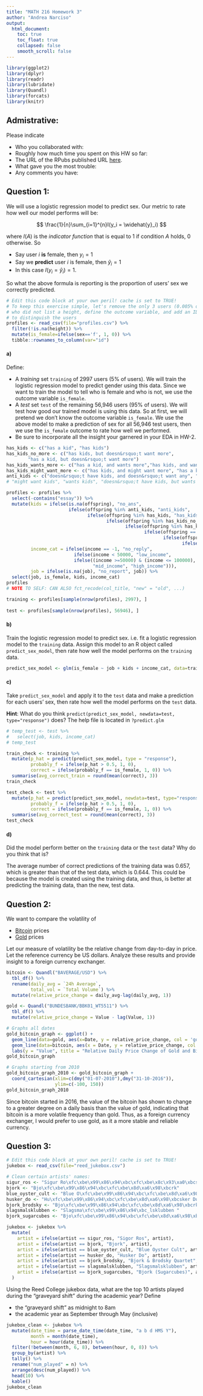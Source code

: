 ```yaml
---
title: "MATH 216 Homework 3"
author: "Andrea Narciso"
output:
  html_document:
    toc: true
    toc_float: true
    collapsed: false
    smooth_scroll: false
---
```


```r
library(ggplot2)
library(dplyr)
library(readr)
library(lubridate)
library(Quandl)
library(forcats)
library(knitr)
```



## Admistrative:

Please indicate

* Who you collaborated with:
* Roughly how much time you spent on this HW so far:
* The URL of the RPubs published URL [here](https://www.nhl.com/).
* What gave you the most trouble:
* Any comments you have:




## Question 1:

We will use a logistic regression model to predict sex. Our metric to rate how well our
model performs will be:

$$
\frac{1}{n}\sum_{i=1}^{n}I(y_i = \widehat{y}_i)
$$

where $I(A)$ is the *indicator function* that is equal to 1 if condition $A$
holds, 0 otherwise. So

* Say user $i$ **is** female, then $y_i=1$
* Say we **predict** user $i$ is female, then $\widehat{y}_i=1$
* In this case $I(y_i =\widehat{y}_i)=1$. 

So what the above formula is reporting is the proportion of users' sex we
correctly predicted.

```r
# Edit this code block at your own peril! cache is set to TRUE!
# To keep this exercise simple, let's remove the only 3 users (0.005% of users)
# who did not list a height, define the outcome variable, and add an ID variable
# to distinguish the users
profiles <- read_csv(file="profiles.csv") %>% 
  filter(!is.na(height)) %>% 
  mutate(is_female=ifelse(sex=='f', 1, 0)) %>% 
  tibble::rownames_to_column(var="id")
```



#### a)

Define:

* A *training* set `training` of 2997 users (5% of users). We will train the 
logistic regression model to predict gender using this data. Since we want to 
train the model to tell who is female and who is not, we use the outcome
variable `is_female`.
* A *test* set `test` of the remaining 56,946 users (95% of users). We will test
how good our trained model is using this data. So at first, we will pretend we
don't know the outcome variable `is_female`. We use the above model to make a
prediction of sex for all 56,946 test users, then we use the `is_female` outcome
to rate how well we performed.
* Be sure to incorporate all the insight your garnered in your EDA in HW-2.

```r

has_kids <- c("has a kid", "has kids")
has_kids_no_more <- c("has kids, but doesn&rsquo;t want more",
        "has a kid, but doesn&rsquo;t want more")
has_kids_wants_more <- c("has a kid, and wants more","has kids, and wants more")
has_kids_might_want_more <- c("has kids, and might want more", "has a kid, and might want more")
anti_kids <- c("doesn&rsquo;t have kids, and doesn&rsquo;t want any", "doesn&rsquo;t want kids", "doesn&rsquo;t have kids")
# "might want kids", "wants kids", "doesn&rsquo;t have kids, but wants them", "doesn&rsquo;t have kids, but might want them", NA

profiles <- profiles %>%
  select(-contains("essay")) %>% 
  mutate(kids = ifelse(is.na(offspring), "no_ans",
                       ifelse(offspring %in% anti_kids, "anti_kids",
                              ifelse(offspring %in% has_kids, "has_kids",
                                     ifelse(offspring %in% has_kids_no_more, "has_kids_no_more",
                                            ifelse(offspring %in% has_kids_might_want_more, "has_kids_might_want_more",
                                                   ifelse(offspring == "might want kids", "might_want",
                                                          ifelse(offspring == "wants kids", "wants",
                                                                 ifelse(offspring == "doesn&rsquo;t have kids, but wants them", "no_kids_but_wants", "no_kids_might_want")))))))),
         income_cat = ifelse(income == -1, "no_reply", 
                         ifelse(income < 50000, "low_income",
                         ifelse((income >=50000) & (income <= 100000), 
                                "mid_income", "high_income"))),
         job = ifelse(is.na(job), "no_report", job)) %>% 
  select(job, is_female, kids, income_cat)
profiles
# NOTE TO SELF: CAN ALSO fct_recode(col_title, "new" = "old", ...)

training <- profiles[sample(nrow(profiles), 2997), ]
  
test <- profiles[sample(nrow(profiles), 56946), ]

```



#### b)

Train the logistic regression model to predict sex. i.e. fit a logistic
regression model to the `training` data. Assign this model to an R object called
`predict_sex_model`, then rate how well the model performs on the `training` data.

```r

predict_sex_model <- glm(is_female ~ job + kids + income_cat, data=training, family="binomial")


```



#### c)

Take `predict_sex_model` and apply it to the `test` data and make a prediction 
for each users' sex, then rate how well the model performs on the `test` data.

**Hint**: What do you think `predict(predict_sex_model, newdata=test,
type="response")` does? The help file is located in `?predict.glm`

```r

# temp_test <- test %>% 
#   select(job, kids, income_cat)
# temp_test

train_check <- training %>% 
  mutate(p_hat = predict(predict_sex_model, type = "response"), 
         probably_f = ifelse(p_hat > 0.5, 1, 0),
         correct = ifelse(probably_f == is_female, 1, 0)) %>% 
  summarise(avg_correct_train = round(mean(correct), 3))
train_check

test_check <- test %>% 
  mutate(p_hat = predict(predict_sex_model, newdata=test, type="response"),
         probably_f = ifelse(p_hat > 0.5, 1, 0),
         correct = ifelse(probably_f == is_female, 1, 0)) %>% 
  summarise(avg_correct_test = round(mean(correct), 3))
test_check

```



#### d)

Did the model perform better on the `training` data or the `test` data? Why
do you think that is?

The average number of correct predictions of the training data was 0.657, which is greater than that of the test data, which is 0.644. This could be because the model is created using the training data, and thus, is better at predicting the training data, than the new, test data.





## Question 2:

We want to compare the volatility of 

* [Bitcoin](https://www.quandl.com/data/BAVERAGE/USD) prices
* [Gold](https://www.quandl.com/data/BUNDESBANK/BBK01_WT5511) prices

Let our measure of volatility be the relative change from day-to-day in price. 
Let the reference currency be US dollars. Analyze these results and provide
insight to a foreign currency exchanger.

```r

bitcoin <- Quandl("BAVERAGE/USD") %>%
  tbl_df() %>% 
  rename(daily_avg = `24h Average`,
         total_vol = `Total Volume`) %>% 
  mutate(relative_price_change = daily_avg-lag(daily_avg, 1))

gold <- Quandl("BUNDESBANK/BBK01_WT5511") %>% 
  tbl_df() %>% 
  mutate(relative_price_change = Value - lag(Value, 1))

# Graphs all dates
gold_bitcoin_graph <- ggplot() +
  geom_line(data=gold, aes(x=Date, y = relative_price_change, col = 'gold')) +
  geom_line(data=bitcoin, aes(x = Date, y = relative_price_change, col = 'bitcoin')) +
  labs(y = "Value", title = "Relative Daily Price Change of Gold and Bitcoin Over Time")
gold_bitcoin_graph

# Graphs starting from 2010
gold_bitcoin_graph_2010 <- gold_bitcoin_graph +
  coord_cartesian(xlim=c(dmy("01-07-2010"),dmy("31-10-2016")),
                  ylim=c(-100, 150))
gold_bitcoin_graph_2010

```

Since bitcoin started in 2016, the value of the bitcoin has shown to change to a greater degree on a daily basis than the value of gold, indicating that bitcoin is a more volatile frequency than gold. Thus, as a foreign currency exchanger, I would prefer to use gold, as it a more stable and reliable currency.




## Question 3:

```r
# Edit this code block at your own peril! cache is set to TRUE!
jukebox <- read_csv(file="reed_jukebox.csv")

# Clean certain artists' names:
sigur_ros <- "Sigur Ro\xfc\xbe\x99\x86\x94\xbc\xfc\xbe\x8c\x93\xa0\xbcs"
bjork <- "Bjo\xfc\xbe\x99\x86\x94\xbc\xfc\xbe\x8d\xa6\x98\xbcrk"
blue_oyster_cult <- "Blue O\xfc\xbe\x99\x86\x94\xbc\xfc\xbe\x8d\xa6\x98\xbcyster Cult"
husker_do <- "Hu\xfc\xbe\x99\x86\x94\xbc\xfc\xbe\x8d\xa6\x98\xbcsker Du\xfc\xbe\x99\x86\x94\xbc\xfc\xbe\x8d\xa6\x98\xbc"
bjork_brodsky <- "Bjo\xfc\xbe\x99\x86\x94\xbc\xfc\xbe\x8d\xa6\x98\xbcrk & Brodsky Quartet"
slagsmalsklubben <- "Slagsma\xfc\xbe\x99\x86\x94\xbc_lsklubben "
bjork_sugarcubes <- "Bjo\xfc\xbe\x99\x86\x94\xbc\xfc\xbe\x8d\xa6\x98\xbcrk (Sugarcubes)"

jukebox <- jukebox %>%
  mutate(
    artist = ifelse(artist == sigur_ros, "Sigor Ros", artist),
    artist = ifelse(artist == bjork, "Bjork", artist),
    artist = ifelse(artist == blue_oyster_cult, "Blue Oyster Cult", artist),
    artist = ifelse(artist == husker_do, "Husker Do", artist),
    artist = ifelse(artist == bjork_brodsky, "Bjork & Brodsky Quartet", artist),
    artist = ifelse(artist == slagsmalsklubben, "Slagsmalsklubben", artist),
    artist = ifelse(artist == bjork_sugarcubes, "Bjork (Sugarcubes)", artist)
  )
```


Using the Reed College jukebox data, what are the top 10 artists played during
the "graveyard shift" during the academic year? Define

* the "graveyard shift" as midnight to 8am
* the academic year as September through May (inclusive)

```r

jukebox_clean <- jukebox %>% 
  mutate(date_time = parse_date_time(date_time, "a b d HMS Y"), 
         month = month(date_time),
         hour = hour(date_time)) %>% 
  filter(!between(month, 6, 8), between(hour, 0, 8)) %>% 
  group_by(artist) %>% 
  tally() %>% 
  rename("num_played" = n) %>% 
  arrange(desc(num_played)) %>% 
  head(10) %>% 
  kable()
jukebox_clean

```





